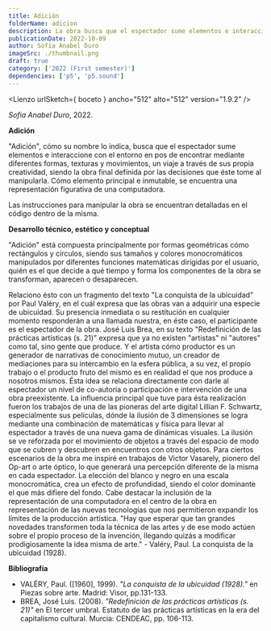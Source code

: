 ```yaml
---
title: Adición
folderName: adicion
description: La obra busca que el espectador sume elementos e interaccione con el entorno en pos de encontrar mediante diferentes formas, texturas y movimientos, un viaje a través de su propia creatividad.
publicationDate: 2022-10-09
author: Sofia Anabel Duro
imageSrc: ./thumbnail.png
draft: true
category: ['2022 (First semester)']
dependencies: ['p5', 'p5.sound']
---
```



<Lienzo urlSketch={ boceto } ancho="512" alto="512" version="1.9.2" />

_Sofia Anabel Duro_, 2022.

**Adición**

"Adición", cómo su nombre lo indica, busca que el espectador sume elementos e interaccione con el entorno en pos de encontrar mediante diferentes formas, texturas y movimientos, un viaje a través de sus propia creatividad, siendo la obra final definida por las decisiones que éste tome al manipularla. Cómo elemento principal e inmutable, se encuentra una representación figurativa de una computadora.

Las instrucciones para manipular la obra se encuentran detalladas en el código dentro de la misma.

**Desarrollo técnico, estético y conceptual**

"Adición" está compuesta principalmente por formas geométricas cómo rectángulos y círculos, siendo sus tamaños y colores monocromáticos manipulados por diferentes funciones matemáticas dirigidas por el usuario, quién es el que decide a qué tiempo y forma los componentes de la obra se transforman, aparecen o desaparecen.

Relaciono ésto con un fragmento del texto "La conquista de la ubicuidad" por Paul Valéry, en el cuál expresa que las obras van a adquirir una especie de ubicuidad. Su presencia inmediata o su restitución en cualquier momento responderán a una llamada nuestra, en éste caso, el participante es el espectador de la obra. José Luis Brea, en su texto "Redefinición de las prácticas artísticas (s. 21)" expresa que ya no existen "artistas" ni "autores" como tal, sino gente que produce. Y el artista cómo productor es un generador de narrativas de conocimiento mutuo, un creador de mediaciones para su intercambio en la esfera pública, a su vez, el propio trabajo o el producto fruto del mismo es en realidad el que nos produce a nosotros mismos. Ésta idea se relaciona directamente con darle al espectador un nivel de co-autoría o participación e intervención de una obra preexistente. La influencia principal que tuve para ésta realización fueron los trabajos de una de las pioneras del arte digital Lillian F. Schwartz, especialmente sus películas, dónde la ilusión de 3 dimensiones se logra mediante una combinación de matemáticas y física para llevar al espectador a través de una nueva gama de dinámicas visuales. La ilusión se ve reforzada por el movimiento de objetos a través del espacio de modo que se cubren y descubren en encuentros con otros objetos. Para ciertos escenarios de la obra me inspiré en trabajos de Victor Vasarely, pionero del Op-art o arte óptico, lo que generará una percepción diferente de la misma en cada espectador. La elección del blanco y negro en una escala monocromática, crea un efecto de profundidad, siendo el color dominante el que más difiere del fondo. Cabe destacar la inclusión de la representación de una computadora en el centro de la obra en representación de las nuevas tecnologías que nos permitieron expandir los límites de la producción artística. "Hay que esperar que tan grandes novedades transformen toda la técnica de las artes y de ese modo actúen sobre el propio proceso de la invención, llegando quizás a modificar prodigiosamente la idea misma de arte." - Valéry, Paul. La conquista de la ubicuidad (1928).

**Bibliografía**

- VALÉRY, Paul. ([1960], 1999). _"La conquista de la ubicuidad (1928)."_ en Piezas sobre arte. Madrid: Visor, pp.131-133.
- BREA, José Luis. (2008). _"Redefinición de las prácticas artísticas (s. 21)"_ en El tercer umbral. Estatuto de las prácticas artísticas en la era del capitalismo cultural. Murcia: CENDEAC, pp. 106-113.